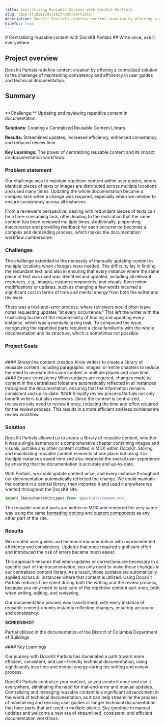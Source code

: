 ```yaml
---
title: Centralizing Reusable Content with DocsKit Partials
slug: case-studies/docskit-mdx-partials
description: DocsKit Partials redefine content creation by offering a centralized solution to the challenge of maintaining consistency and efficiency in user guides and technical documentation.
hideToc: true
---
```


<Card variant="hero" bgImage={bgImage}> 
# Centralizing reusable content with DocsKit Partials
## Write once, use it everywhere.
</Card>

## Project overview

DocsKit Partials redefine content creation by offering a centralized solution to the challenge of maintaining consistency and efficiency in user guides and technical documentation.


## Summary
<br />
<Card shadow hoverable variant="gradient" className="not-prose">
**Challenge:** Updating and reviewing repetitive content in documentation.

**Solutions:** Creating a Centralized Reusable Content Library.

**Results:** Streamlined updates, increased efficiency, enhanced consistency, and reduced review time.

**Key Learnings:** The power of centralizing reusable content and its impact on documentation workflows.
</Card>

### Problem statement

Our challenge was to maintain repetitive content within user guides, where identical pieces of texts or images are distributed across multiple locations and used many times. Updating the whole documentation became a complex task when a change was required, especially when we needed to ensure consistency across all instances.

From a reviewer's perspective, dealing with redundant pieces of texts can be a time-consuming task, often leading to the realization that the same content has been reviewed multiple times. Additionally, pinpointing inaccuracies and providing feedback for each occurrence becomes a complex and demanding process, which makes the documentation workflow cumbersome.


### Challenges

The challenge extended to the necessity of manually updating content in multiple locations when changes were needed. The difficulty lay in finding the redundant text, and also in ensuring that every instance where the same piece of text was used was identified and updated, including all relevant resources, e.g., images, custom components, and visuals. Even minor modifications or updates, such as changing a few words incurred a significant cost in terms of time and mental energy from both the writer and reviewer.

There was a trial-and-error process, where reviewers would often leave notes requesting updates "at every occurrence." This left the writer with the frustrating burden of the responsibility of finding and updating every instance, which was a mentally taxing task. To compound the issue, recognizing the repetitive parts required a close familiarity with the whole documentation and its structure, which is sometimes not possible.


### Project Goals
<br />

<Grid cols="3">
  <Card variant="feature" shadow hoverable icon={bgImage}>
    #### Streamline content creation
    Allow writers to create a library of reusable content including paragraphs, images, or entire chapters to reduce the need to recreate the same content in multiple places and save time.
  </Card>
  <Card variant="feature" shadow hoverable icon={bgImage}>
    #### Ensure consistency
    When updates are required, changes made to content in the centralized folder are automatically reflected in all instances throughout the documentation, ensuring that the information remains consistent and up-to-date.
  </Card>
  <Card variant="feature" shadow hoverable icon={bgImage}>
    #### Simplify review process
    Partials not only benefit writers but also reviewers. Since the content is centralized, reviewers only need to review it once, reducing the time and effort required for the review process. This results in a more efficient and less burdensome review workflow.
  </Card>
</Grid>


### Solution

DocsKit Partials allowed us to create a library of reusable content, whether it was a single sentence or a comprehensive chapter containing images and visuals, just like any other content crafted in MDX within DocsKit. Storing and maintaining reusable content elements at one place but using it in multiple instances saved time and also improved the overall user experience by ensuring that the documentation is accurate and up-to-date.

With Partials, we could update content once, and every instance throughout our documentation automatically reflected the change. We could maintain the content in a central library, then imported it and used it anywhere we wanted throughout the DocsKit site.

```jsx
import SharedContentSnippet from '@partials/common.mdx'
```

The reusable content parts are written in MDX and rendered the very same way using the same [formatting options](/user-guide/markdown/) and [custom components](/user-guide/components/) as any other part of the site.

### Results

We created user guides and technical documentation with unprecedented efficiency and consistency. Updates that once required significant effort and introduced the risk of errors became much easier.

This approach ensures that when updates or corrections are necessary in a specific part of the documentation, you only need to make those changes in our centralized content library. As a result, these updates are automatically applied across all instances where that content is utilized. Using DocsKit Partials reduces time spent during both the writing and the review process, because you only need to take care of the repetitive content part once, both when writing, editing, and reviewing.

Our documentation process was transformed, with every instance of reusable content-chunks instantly reflecting changes, ensuring accuracy and consistency.

**SCREENSHOT** 

Partial utilized in the documentation of the District of Columbia Department of Buildings

<Card variant="gradient">
  #### Key Learnings

  Our journey with DocsKit Partials has illuminated a path toward more efficient, consistent, and user-friendly technical documentation, using significantly less time and mental energy during the writing and review process.

  DocsKit Partials centralize your content, so you create it once and use it everywhere, eliminating the need for trial-and-error and manual updates. Centralizing and managing reusable content is a significant advancement in the world of technical documentation, as it can help streamline the process of maintaining and revising user guides or longer technical documentation that have parts that are used in multiple places. Say goodbye to manual updates and welcome a new era of streamlined, consistent, and efficient documentation workflows.

</Card>
